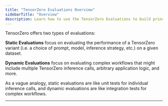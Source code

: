 ```yaml
---
title: "TensorZero Evaluations Overview"
sidebarTitle: "Overview"
description: Learn how to use the TensorZero Evaluations to build principled LLM-powered applications.
---
```


TensorZero offers two types of evaluations:

**Static Evaluations** focus on evaluating the performance of a TensorZero variant (i.e. a choice of prompt, model, inference strategy, etc.) on a given dataset.

**Dynamic Evaluations** focus on evaluating complex workflows that might include multiple TensorZero inference calls, arbitrary application logic, and more.

As a vague analogy, static evaluations are like unit tests for individual inference calls, and dynamic evaluations are like integration tests for complex workflows.

---

<Columns cols={2}>
  <Card
    title="Tutorial: Static Evaluations"
    href="/docs/evaluations/static-evaluations/tutorial/"
  ></Card>
  <Card
    title="Tutorial: Dynamic Evaluations"
    href="/docs/evaluations/dynamic-evaluations/tutorial/"
  ></Card>
</Columns>
